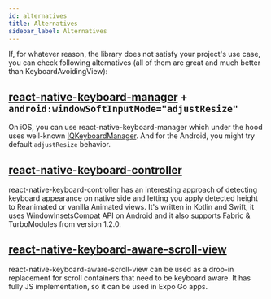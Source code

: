 ```yaml
---
id: alternatives
title: Alternatives
sidebar_label: Alternatives
---
```


If, for whatever reason, the library does not satisfy your project's use case, you can check following alternatives (all of them are great and much better than KeyboardAvoidingView):

## [react-native-keyboard-manager](https://github.com/douglasjunior/react-native-keyboard-manager) + `android:windowSoftInputMode="adjustResize"`

On iOS, you can use react-native-keyboard-manager which under the hood uses well-known [IQKeyboardManager](https://github.com/hackiftekhar/IQKeyboardManager). And for the Android, you might try default `adjustResize` behavior.

## [react-native-keyboard-controller](https://github.com/kirillzyusko/react-native-keyboard-controller)

react-native-keyboard-controller has an interesting approach of detecting keyboard appearance on native side and letting you apply detected height to Reanimated or vanilla Animated views. It's written in Kotlin and Swift, it uses WindowInsetsCompat API on Android and it also supports Fabric & TurboModules from version 1.2.0.

## [react-native-keyboard-aware-scroll-view](https://github.com/APSL/react-native-keyboard-aware-scroll-view)

react-native-keyboard-aware-scroll-view can be used as a drop-in replacement for scroll containers that need to be keyboard aware. It has fully JS implementation, so it can be used in Expo Go apps.
